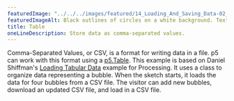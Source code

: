```yaml
---
featuredImage: "../../../images/featured/14_Loading_And_Saving_Data-02_Table-thumbnail.png"
featuredImageAlt: Black outlines of circles on a white background. Text below the circles reads "Click and drag to add bubbles."
title: Table
oneLineDescription: Store data as comma-separated values.
---
```


Comma-Separated Values, or CSV, is a format for writing
data in a file. p5 can work with this format using a
<a href="https://p5js.org/reference/#/p5.Table" target="_blank">p5.Table</a>.
This example is based on Daniel Shiffman's
<a href="https://processing.org/examples/loadsavetable.html" target="_blank">Loading Tabular Data</a>
example for Processing. It uses a class to organize data representing
a bubble. When the sketch starts, it loads the data for four bubbles
from a CSV file. The visitor can add new bubbles, download an updated
CSV file, and load in a CSV file.
